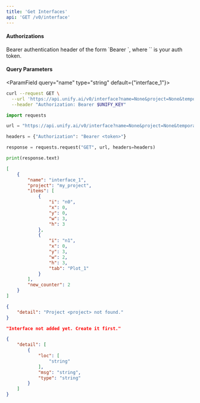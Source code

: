 ```yaml
---
title: 'Get Interfaces'
api: 'GET /v0/interface'
---
```



#### Authorizations

<ParamField header="Authorization" type="string" required="true">
  Bearer authentication header of the form `Bearer <token>`, where `<token>` is your auth token.
</ParamField>

#### Query Parameters

<ParamField query="name" type="string"  default={"interface_1"}>

</ParamField>

<ParamField query="project" type="string" required="true">

</ParamField>

<ParamField query="temporary" type="boolean" >

</ParamField>

<RequestExample>

```bash cURL
curl --request GET \
  --url 'https://api.unify.ai/v0/interface?name=None&project=None&temporary=None' \
  --header "Authorization: Bearer $UNIFY_KEY"
```

```python Python
import requests

url = "https://api.unify.ai/v0/interface?name=None&project=None&temporary=None"

headers = {"Authorization": "Bearer <token>"}

response = requests.request("GET", url, headers=headers)

print(response.text)
```

</RequestExample>
<ResponseExample>

```json 200
[
    {
        "name": "interface_1",
        "project": "my_project",
        "items": [
            {
                "i": "n0",
                "x": 0,
                "y": 0,
                "w": 3,
                "h": 3
            },
            {
                "i": "n1",
                "x": 0,
                "y": 3,
                "w": 2,
                "h": 3,
                "tab": "Plot_1"
            }
        ],
        "new_counter": 2
    }
]
```

```json 404 (1)
{
    "detail": "Project <project> not found."
}
```

```json 404 (2)
"Interface not added yet. Create it first."
```

```json 422
{
    "detail": [
        {
            "loc": [
                "string"
            ],
            "msg": "string",
            "type": "string"
        }
    ]
}
```

</ResponseExample>
